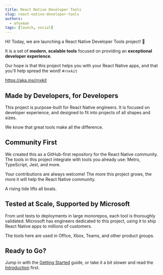 ```yaml
---
title: React Native Developer Tools
slug: react-native-developer-tools
authors:
  - afoxman
tags: [launch, social]
---
```


Hi! Today, we are launching a React Native Developer Tools project! :rocket:

It is a set of **modern**, **scalable tools** focused on providing an
**exceptional developer experience**.

Our hope is that this project helps you with your React Native apps, and that
you'll help spread the word! `#rnxkit`

https://aka.ms/rnxkit

<!-- truncate -->

## Made by Developers, for Developers

This project is purpose-built for React Native engineers. It is focused on
developer experience, and designed to fit into projects of all shapes and sizes.

We know that great tools make all the difference.

## Community First

We created this as a GitHub-first repository for the React Native community. The
tools in this project integrate with tools you already use: Metro, TypeScript,
Jest, and more.

Your contributions are always welcome! The more this project grows, the more it
will help the React Native community.

A rising tide lifts all boats.

## Tested at Scale, Supported by Microsoft

From unit tests to deployments in large monorepos, each tool is thoroughly
validated. Microsoft has engineers dedicated to this project, using it to ship
React Native apps to millions of customers.

The tools here are used in Office, Xbox, Teams, and other product groups.

## Ready to Go?

Jump in with the [Getting Started](/docs/guides/getting-started) guide, or take
it a bit slower and read the [Introduction](/docs/introduction) first.

